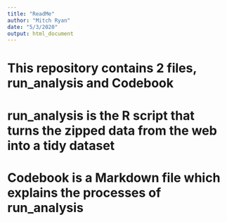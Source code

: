 ```yaml
---
title: "ReadMe"
author: "Mitch Ryan"
date: "5/3/2020"
output: html_document
---
```


# This repository contains 2 files, run_analysis and Codebook

# run_analysis is the R script that turns the zipped data from the web into a tidy dataset

# Codebook is a Markdown file which explains the processes of run_analysis
